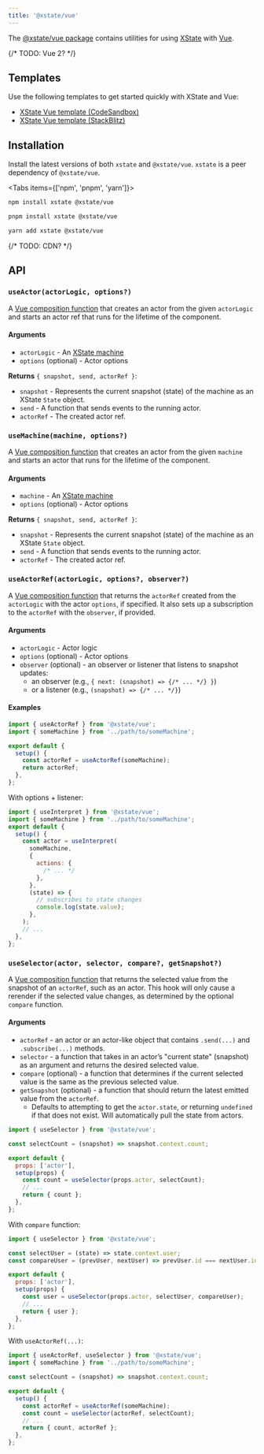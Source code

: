 ```yaml
---
title: '@xstate/vue'
---
```


The [@xstate/vue package](https://github.com/statelyai/xstate/tree/main/packages/xstate-vue) contains utilities for using [XState](https://github.com/statelyai/xstate) with [Vue](https://github.com/vuejs/vue).

{/* TODO: Vue 2? */}

## Templates

Use the following templates to get started quickly with XState and Vue:

- [XState Vue template (CodeSandbox)](https://codesandbox.io/p/devbox/github/statelyai/xstate/tree/main/templates/vue-ts)
- [XState Vue template (StackBlitz)](https://stackblitz.com/github/statelyai/xstate/tree/main/templates/vue-ts?file=%2Fsrc%2FfeedbackMachine.ts)

## Installation

Install the latest versions of both `xstate` and `@xstate/vue`. `xstate` is a peer dependency of `@xstate/vue`.

<Tabs items={['npm', 'pnpm', 'yarn']}>
<Tab value="npm" label="npm">

```bash
npm install xstate @xstate/vue
```

</Tab>

<Tab value="pnpm" label="pnpm">

```bash
pnpm install xstate @xstate/vue
```

</Tab>

<Tab value="yarn" label="yarn">

```bash
yarn add xstate @xstate/vue
```

</Tab>
</Tabs>

{/* TODO: CDN? */}

## API

### `useActor(actorLogic, options?)`

A [Vue composition function](https://v3.vuejs.org/guide/composition-api-introduction.html) that creates an actor from the given `actorLogic` and starts an actor ref that runs for the lifetime of the component.

#### Arguments

- `actorLogic` - An [XState machine](machines.mdx)
- `options` (optional) - Actor options

**Returns** `{ snapshot, send, actorRef }`:

- `snapshot` - Represents the current snapshot (state) of the machine as an XState `State` object.
- `send` - A function that sends events to the running actor.
- `actorRef` - The created actor ref.

### `useMachine(machine, options?)`

A [Vue composition function](https://v3.vuejs.org/guide/composition-api-introduction.html) that creates an actor from the given `machine` and starts an actor that runs for the lifetime of the component.

#### Arguments

- `machine` - An [XState machine](machines.mdx)
- `options` (optional) - Actor options

**Returns** `{ snapshot, send, actorRef }`:

- `snapshot` - Represents the current snapshot (state) of the machine as an XState `State` object.
- `send` - A function that sends events to the running actor.
- `actorRef` - The created actor ref.

### `useActorRef(actorLogic, options?, observer?)`

A [Vue composition function](https://v3.vuejs.org/guide/composition-api-introduction.html) that returns the `actorRef` created from the `actorLogic` with the actor `options`, if specified. It also sets up a subscription to the `actorRef` with the `observer`, if provided.

#### Arguments

- `actorLogic` - Actor logic
- `options` (optional) - Actor options
- `observer` (optional) - an observer or listener that listens to snapshot updates:
  - an observer (e.g., `{ next: (snapshot) => {/* ... */} }`)
  - or a listener (e.g., `(snapshot) => {/* ... */}`)

#### Examples

```js
import { useActorRef } from '@xstate/vue';
import { someMachine } from '../path/to/someMachine';

export default {
  setup() {
    const actorRef = useActorRef(someMachine);
    return actorRef;
  },
};
```

With options + listener:

```js
import { useInterpret } from '@xstate/vue';
import { someMachine } from '../path/to/someMachine';
export default {
  setup() {
    const actor = useInterpret(
      someMachine,
      {
        actions: {
          /* ... */
        },
      },
      (state) => {
        // subscribes to state changes
        console.log(state.value);
      },
    );
    // ...
  },
};
```

### `useSelector(actor, selector, compare?, getSnapshot?)`

A [Vue composition function](https://v3.vuejs.org/guide/composition-api-introduction.html) that returns the selected value from the snapshot of an `actorRef`, such as an actor. This hook will only cause a rerender if the selected value changes, as determined by the optional `compare` function.

#### Arguments

- `actorRef` - an actor or an actor-like object that contains `.send(...)` and `.subscribe(...)` methods.
- `selector` - a function that takes in an actor’s "current state" (snapshot) as an argument and returns the desired selected value.
- `compare` (optional) - a function that determines if the current selected value is the same as the previous selected value.
- `getSnapshot` (optional) - a function that should return the latest emitted value from the `actorRef`.
  - Defaults to attempting to get the `actor.state`, or returning `undefined` if that does not exist. Will automatically pull the state from actors.

```js
import { useSelector } from '@xstate/vue';

const selectCount = (snapshot) => snapshot.context.count;

export default {
  props: ['actor'],
  setup(props) {
    const count = useSelector(props.actor, selectCount);
    // ...
    return { count };
  },
};
```

With `compare` function:

```js
import { useSelector } from '@xstate/vue';

const selectUser = (state) => state.context.user;
const compareUser = (prevUser, nextUser) => prevUser.id === nextUser.id;

export default {
  props: ['actor'],
  setup(props) {
    const user = useSelector(props.actor, selectUser, compareUser);
    // ...
    return { user };
  },
};
```

With `useActorRef(...)`:

```js
import { useActorRef, useSelector } from '@xstate/vue';
import { someMachine } from '../path/to/someMachine';

const selectCount = (snapshot) => snapshot.context.count;

export default {
  setup() {
    const actorRef = useActorRef(someMachine);
    const count = useSelector(actorRef, selectCount);
    // ...
    return { count, actorRef };
  },
};
```

